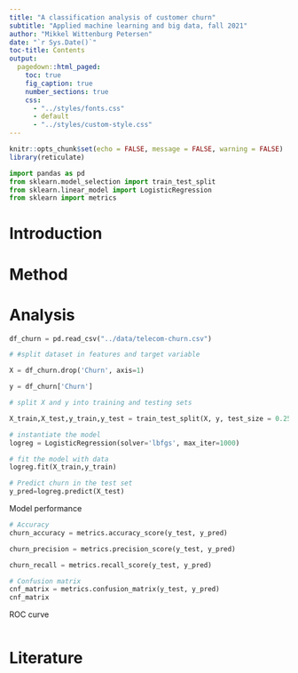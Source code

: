 ```yaml
---
title: "A classification analysis of customer churn"
subtitle: "Applied machine learning and big data, fall 2021"
author: "Mikkel Wittenburg Petersen"
date: "`r Sys.Date()`"
toc-title: Contents
output:
  pagedown::html_paged:
    toc: true
    fig_caption: true
    number_sections: true
    css:
      - "../styles/fonts.css"
      - default
      - "../styles/custom-style.css"
---
```


```r
knitr::opts_chunk$set(echo = FALSE, message = FALSE, warning = FALSE)
library(reticulate)
```

```python
import pandas as pd
from sklearn.model_selection import train_test_split
from sklearn.linear_model import LogisticRegression
from sklearn import metrics

```

# Introduction

# Method

# Analysis


```python

df_churn = pd.read_csv("../data/telecom-churn.csv")

```

```python
# #split dataset in features and target variable

X = df_churn.drop('Churn', axis=1)

y = df_churn['Churn']

```


```python
# split X and y into training and testing sets

X_train,X_test,y_train,y_test = train_test_split(X, y, test_size = 0.25,random_state = 0, stratify = y)

```

```python

# instantiate the model
logreg = LogisticRegression(solver='lbfgs', max_iter=1000)

# fit the model with data
logreg.fit(X_train,y_train)

```

```python

# Predict churn in the test set
y_pred=logreg.predict(X_test)

```

Model performance
```python

# Accuracy
churn_accuracy = metrics.accuracy_score(y_test, y_pred)

churn_precision = metrics.precision_score(y_test, y_pred)

churn_recall = metrics.recall_score(y_test, y_pred)

```

```python

# Confusion matrix
cnf_matrix = metrics.confusion_matrix(y_test, y_pred)
cnf_matrix

```

ROC curve
```python

```


# Literature


